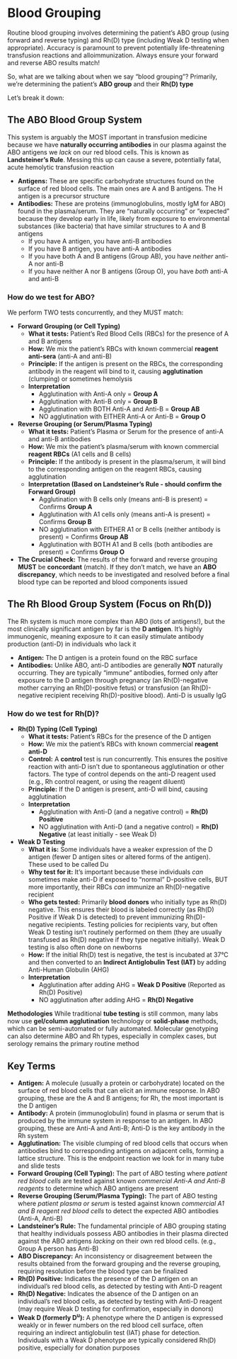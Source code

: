 # Blood Grouping {-}

Routine blood grouping involves determining the patient's ABO group (using forward and reverse typing) and Rh(D) type (including Weak D testing when appropriate). Accuracy is paramount to prevent potentially life-threatening transfusion reactions and alloimmunization. Always ensure your forward and reverse ABO results match!

So, what are we talking about when we say "blood grouping"? Primarily, we're determining the patient's **ABO group** and their **Rh(D) type**

Let's break it down:

## **The ABO Blood Group System** {-}

This system is arguably the MOST important in transfusion medicine because we have **naturally occurring antibodies** in our plasma against the ABO antigens we *lack* on our red blood cells. This is known as **Landsteiner's Rule**. Messing this up can cause a severe, potentially fatal, acute hemolytic transfusion reaction

*   **Antigens:** These are specific carbohydrate structures found on the surface of red blood cells. The main ones are A and B antigens. The H antigen is a precursor structure
*   **Antibodies:** These are proteins (immunoglobulins, mostly IgM for ABO) found in the plasma/serum. They are "naturally occurring" or "expected" because they develop early in life, likely from exposure to environmental substances (like bacteria) that have similar structures to A and B antigens
    *   If you have A antigen, you have anti-B antibodies
    *   If you have B antigen, you have anti-A antibodies
    *   If you have both A and B antigens (Group AB), you have *neither* anti-A nor anti-B
    *   If you have neither A nor B antigens (Group O), you have *both* anti-A and anti-B

### **How do we test for ABO?** {-}

We perform TWO tests concurrently, and they MUST match:

*   **Forward Grouping (or Cell Typing)**
    *   **What it tests:** Patient's Red Blood Cells (RBCs) for the presence of A and B antigens
    *   **How:** We mix the patient's RBCs with known commercial **reagent anti-sera** (anti-A and anti-B)
    *   **Principle:** If the antigen is present on the RBCs, the corresponding antibody in the reagent will bind to it, causing **agglutination** (clumping) or sometimes hemolysis
    *   **Interpretation**
        *   Agglutination with Anti-A only = **Group A**
        *   Agglutination with Anti-B only = **Group B**
        *   Agglutination with BOTH Anti-A and Anti-B = **Group AB**
        *   NO agglutination with EITHER Anti-A or Anti-B = **Group O**

*   **Reverse Grouping (or Serum/Plasma Typing)**
    *   **What it tests:** Patient's Plasma or Serum for the presence of anti-A and anti-B antibodies
    *   **How:** We mix the patient's plasma/serum with known commercial **reagent RBCs** (A1 cells and B cells)
    *   **Principle:** If the antibody is present in the plasma/serum, it will bind to the corresponding antigen on the reagent RBCs, causing agglutination
    *   **Interpretation (Based on Landsteiner's Rule - should confirm the Forward Group)**
        *   Agglutination with B cells only (means anti-B is present) = Confirms **Group A**
        *   Agglutination with A1 cells only (means anti-A is present) = Confirms **Group B**
        *   NO agglutination with EITHER A1 or B cells (neither antibody is present) = Confirms **Group AB**
        *   Agglutination with BOTH A1 and B cells (both antibodies are present) = Confirms **Group O**

*   **The Crucial Check:** The results of the forward and reverse grouping **MUST** be **concordant** (match). If they don't match, we have an **ABO discrepancy**, which needs to be investigated and resolved before a final blood type can be reported and blood components issued

## **The Rh Blood Group System (Focus on Rh(D))** {-}

The Rh system is much more complex than ABO (lots of antigens!), but the most clinically significant antigen by far is the **D antigen**. It's highly immunogenic, meaning exposure to it can easily stimulate antibody production (anti-D) in individuals who lack it

*   **Antigen:** The D antigen is a protein found on the RBC surface
*   **Antibodies:** Unlike ABO, anti-D antibodies are generally **NOT** naturally occurring. They are typically "immune" antibodies, formed only after exposure to the D antigen through pregnancy (an Rh(D)-negative mother carrying an Rh(D)-positive fetus) or transfusion (an Rh(D)-negative recipient receiving Rh(D)-positive blood). Anti-D is usually IgG

### **How do we test for Rh(D)?** {-}

*   **Rh(D) Typing (Cell Typing)**
    *   **What it tests:** Patient's RBCs for the presence of the D antigen
    *   **How:** We mix the patient's RBCs with known commercial **reagent anti-D**
    *   **Control:** A **control** test is run concurrently. This ensures the positive reaction with anti-D isn't due to spontaneous agglutination or other factors. The type of control depends on the anti-D reagent used (e.g., Rh control reagent, or using the reagent diluent)
    *   **Principle:** If the D antigen is present, anti-D will bind, causing agglutination
    *   **Interpretation**
        *   Agglutination with Anti-D (and a negative control) = **Rh(D) Positive**
        *   NO agglutination with Anti-D (and a negative control) = **Rh(D) Negative** (at least initially - see Weak D)

*   **Weak D Testing**
    *   **What it is:** Some individuals have a weaker expression of the D antigen (fewer D antigen sites or altered forms of the antigen). These used to be called Du
    *   **Why test for it:** It's important because these individuals *can* sometimes make anti-D if exposed to "normal" D-positive cells, BUT more importantly, their RBCs *can* immunize an Rh(D)-negative recipient
    *   **Who gets tested:** Primarily **blood donors** who initially type as Rh(D) negative. This ensures their blood is labeled correctly (as Rh(D) Positive if Weak D is detected) to prevent immunizing Rh(D)-negative recipients. Testing policies for recipients vary, but often Weak D testing isn't routinely performed on them (they are usually transfused as Rh(D) negative if they type negative initially). Weak D testing is also often done on newborns
    *   **How:** If the initial Rh(D) test is negative, the test is incubated at 37°C and then converted to an **Indirect Antiglobulin Test (IAT)** by adding Anti-Human Globulin (AHG)
    *   **Interpretation**
        *   Agglutination after adding AHG = **Weak D Positive** (Reported as Rh(D) Positive)
        *   NO agglutination after adding AHG = **Rh(D) Negative**

**Methodologies** While traditional **tube testing** is still common, many labs now use **gel/column agglutination** technology or **solid-phase** methods, which can be semi-automated or fully automated. Molecular genotyping can also determine ABO and Rh types, especially in complex cases, but serology remains the primary routine method

##  **Key Terms** {-}

*  **Antigen:** A molecule (usually a protein or carbohydrate) located on the surface of red blood cells that can elicit an immune response. In ABO grouping, these are the A and B antigens; for Rh, the most important is the D antigen
*  **Antibody:** A protein (immunoglobulin) found in plasma or serum that is produced by the immune system in response to an antigen. In ABO grouping, these are Anti-A and Anti-B; Anti-D is the key antibody in the Rh system
*  **Agglutination:** The visible clumping of red blood cells that occurs when antibodies bind to corresponding antigens on adjacent cells, forming a lattice structure. This is the endpoint reaction we look for in many tube and slide tests
*  **Forward Grouping (Cell Typing):** The part of ABO testing where *patient red blood cells* are tested against known *commercial Anti-A and Anti-B reagents* to determine which ABO antigens are present
*  **Reverse Grouping (Serum/Plasma Typing):** The part of ABO testing where *patient plasma or serum* is tested against known *commercial A1 and B reagent red blood cells* to detect the expected ABO antibodies (Anti-A, Anti-B)
*  **Landsteiner's Rule:** The fundamental principle of ABO grouping stating that healthy individuals possess ABO antibodies in their plasma directed against the ABO antigens *lacking* on their own red blood cells. (e.g., Group A person has Anti-B)
*  **ABO Discrepancy:** An inconsistency or disagreement between the results obtained from the forward grouping and the reverse grouping, requiring resolution before the blood type can be finalized
*  **Rh(D) Positive:** Indicates the presence of the D antigen on an individual's red blood cells, as detected by testing with Anti-D reagent
*  **Rh(D) Negative:** Indicates the absence of the D antigen on an individual's red blood cells, as detected by testing with Anti-D reagent (may require Weak D testing for confirmation, especially in donors)
*  **Weak D (formerly D<sup>u</sup>):** A phenotype where the D antigen is expressed weakly or in fewer numbers on the red blood cell surface, often requiring an indirect antiglobulin test (IAT) phase for detection. Individuals with a Weak D phenotype are typically considered Rh(D) positive, especially for donation purposes
